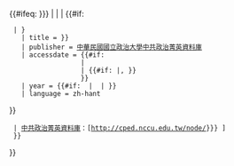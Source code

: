 <includeonly>{{#ifeq: {{{ID|{{{id|}}}}}} |
| {{Citation error|使用{{tl|CPED}}時必須提供<tt>id</tt>參數。|nocat={{{template doc demo|}}}}}
| {{#if: {{{taxon|}}}
  | {{cite web
    | url = http://cped.nccu.edu.tw/node/{{{ID|{{{id|}}}}}}
    | title = {{{title|{{PAGENAME}}}}}
    | publisher = [[中華民國]][[國立政治大學]][[中共政治菁英資料庫]] 
    | accessdate = {{#if: {{{accessdate|}}}
                   | {{{accessdate|}}}
                   | {{#if: {{{date|}}}|{{{date|}}},&nbsp;}}{{{year|}}}
                   }}
    | year = {{#if: {{{year|}}} | {{{year|}}} | }}
    | language = zh-hant
}}
  | [[中共政治菁英資料庫]]：[http://cped.nccu.edu.tw/node/{{{ID|{{{id|}}}}}} {{PAGENAME}}]
  }}
}}</includeonly><noinclude>
{{Documentation}}
</noinclude>